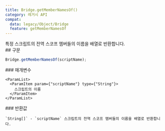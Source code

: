 ```yaml
---
title: Bridge.getMemberNamesOf()
category: 레거시 API
compat:
  data: legacy/Object/Bridge
  feature: getMemberNamesOf
---
```


<Section>
  특정 스크립트의 전역 스코프 멤버들의 이름을 배열로 반환합니다.
</Section>
<Section>
  ## 구문

  ~~~js
  Bridge.getMemberNamesOf(scriptName);
  ~~~

  <Section>
    ### 매개변수

    <ParamList>
      <ParamItem param={"scriptName"} type={"String"}>
        스크립트의 이름
      </ParamItem>
    </ParamList>
  </Section>
  <Section>
    ### 반환값

    `String[]` - `scriptName` 스크립트의 전역 스코프 멤버들의 이름을 배열로 반환합니다.
  </Section>
</Section>